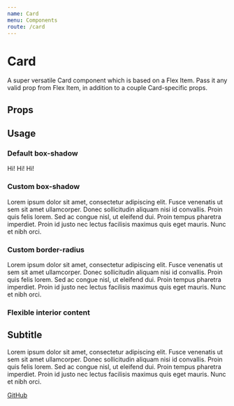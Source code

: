 ```yaml
---
name: Card
menu: Components
route: /card
---
```



# Card

A super versatile Card component which is based on a Flex Item. Pass it any valid prop from Flex Item, in addition to a couple Card-specific props.

## Props

<Props of={Card} />

## Usage

### Default box-shadow

<Playground>
  <Flex>
    <Card flex="1 1 30%" background="tomato">
      Hi!
    </Card>
    <Card flex="1 1 30%" background="#fff">
      Hi!
    </Card>
    <Card flex="1 1 30%" background="lightsalmon">
      Hi!
    </Card>
  </Flex>
</Playground>

### Custom box-shadow

<Playground>
  <Card background="lightsalmon" boxShadow="0 2px 20px 0 lightsalmon">
    Lorem ipsum dolor sit amet, consectetur adipiscing elit. Fusce venenatis ut
    sem sit amet ullamcorper. Donec sollicitudin aliquam nisi id convallis.
    Proin quis felis lorem. Sed ac congue nisl, ut eleifend dui. Proin tempus
    pharetra imperdiet. Proin id justo nec lectus facilisis maximus quis eget
    mauris. Nunc et nibh orci.
  </Card>
</Playground>

### Custom border-radius

<Playground>
  <Card borderRadius="0">
    Lorem ipsum dolor sit amet, consectetur adipiscing elit. Fusce venenatis ut
    sem sit amet ullamcorper. Donec sollicitudin aliquam nisi id convallis.
    Proin quis felis lorem. Sed ac congue nisl, ut eleifend dui. Proin tempus
    pharetra imperdiet. Proin id justo nec lectus facilisis maximus quis eget
    mauris. Nunc et nibh orci.
  </Card>
</Playground>

### Flexible interior content

<Playground>
  <Card>
    <h2>Subtitle</h2>
    <p>
      Lorem ipsum dolor sit amet, consectetur adipiscing elit. Fusce venenatis
      ut sem sit amet ullamcorper. Donec sollicitudin aliquam nisi id convallis.
      Proin quis felis lorem. Sed ac congue nisl, ut eleifend dui. Proin tempus
      pharetra imperdiet. Proin id justo nec lectus facilisis maximus quis eget
      mauris. Nunc et nibh orci.
    </p>
    <a href="https://github.com">GitHub</a>
  </Card>
</Playground>
